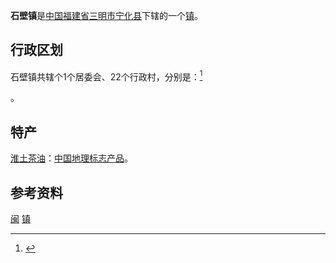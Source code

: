 {{中国乡级行政区
| 行政区全称 = 石壁镇
| 景观照片文件名 = 
| 景观照片描述 = 
| 汉语拼音 = 
| 通用拼音 = 
| 注音符號 = 
| 其它标音类型1 = 
| 其它标音1 = 
| 其它标音类型2 = 
| 其它标音2 = 
| 其它语言类型1 = 
| 其它语言地名1 = 
| 其它语言类型2 = 
| 其它语言地名2 = 
| 上级行政区 = [[福建省|福建省]][[三明市|三明市]][[宁化县|宁化县]]
| 行政区类别 = [[镇|镇]]
| 行政区划代码 = 
| 地理坐标 = 
| 总面积 = 
| 户籍人口 = 
| 户籍人口年份 = 
| 常住人口 = 
| 常住人口年份 = 
| 人口密度 = 
| 行政区划 = 
| 官方网站 = 
| 政府驻地 = 
| 邮政编码 = 
| 毗邻行政区 = 
| 位置图文件名 = 
| 位置图描述 = 
}}
'''石壁镇'''是[[中华人民共和国|中国]][[福建省|福建省]][[三明市|三明市]][[宁化县|宁化县]]下辖的一个[[镇|镇]]。

== 行政区划 ==

石壁镇共辖个1个居委会、22个行政村，分别是：<ref>{{PRC admin/ref sgc|35/04/24/103/000}}</ref>

{{PRC admin/children|35/04/24/103/000}}。

==特产==
[[淮土茶油|淮土茶油]]：[[中国地理标志产品|中国地理标志产品]]。

==参考资料==
{{reflist}}

{{PRC admin/navcat|35/04/24/106/000}}
{{中国历史文化名镇}}
[[Category:中国历史文化名镇|闽]]
[[Category:宁化县乡镇|镇]]
